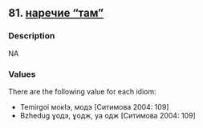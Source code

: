 ## 81. <a href =  'https://agricolamz.github.io/The_Circassian_Isoglosses_Database/81.html'>наречие "там"</a>
### Description

NA


### Values
There are the following value for each idiom:

* Temirgoi мокIэ, модэ [Ситимова 2004: 109]
* Bzhedug ɣодэ, ɣодж, уа одж [Ситимова 2004: 109]

